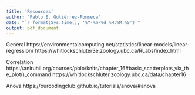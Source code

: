 ```yaml
---
title: 'Resources'
author: "Pablo E. Gutiérrez-Fonseca"
date: "`r format(Sys.time(), '%Y-%m-%d %H:%M:%S')`"
output: pdf_document
---
```


General
https://environmentalcomputing.net/statistics/linear-models/linear-regression/
https://whitlockschluter3e.zoology.ubc.ca/RLabs/index.html

Correlation
https://aniruhil.org/courses/pbio/knits/chapter_16#basic_scatterplots_via_the_plot()_command
https://whitlockschluter.zoology.ubc.ca/data/chapter16

Anova
https://ourcodingclub.github.io/tutorials/anova/#anova
